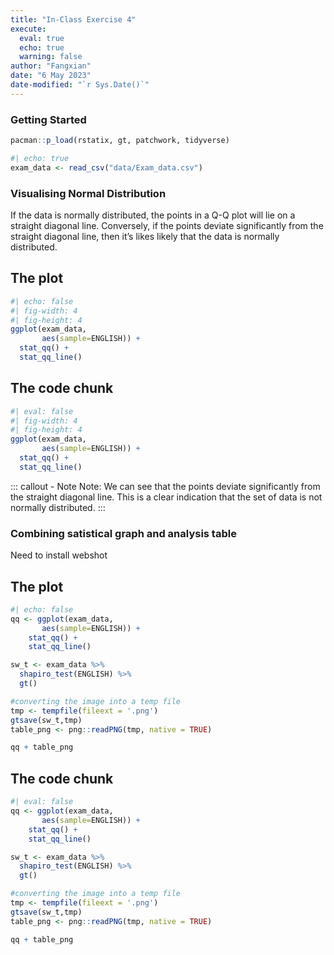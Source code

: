 ```yaml
---
title: "In-Class Exercise 4"
execute: 
  eval: true
  echo: true
  warning: false
author: "Fangxian"
date: "6 May 2023"
date-modified: "`r Sys.Date()`"
---
```


### Getting Started

```r
pacman::p_load(rstatix, gt, patchwork, tidyverse)
```

```r
#| echo: true
exam_data <- read_csv("data/Exam_data.csv")
```

### Visualising Normal Distribution

If the data is normally distributed, the points in a Q-Q plot will lie on a straight diagonal line. Conversely, if the points deviate significantly from the straight diagonal line, then it's likes likely that the data is normally distributed.

::: panel-tabset
## The plot

```r
#| echo: false
#| fig-width: 4
#| fig-height: 4
ggplot(exam_data,
       aes(sample=ENGLISH)) +
  stat_qq() +
  stat_qq_line()
```

## The code chunk

```r
#| eval: false
#| fig-width: 4
#| fig-height: 4
ggplot(exam_data,
       aes(sample=ENGLISH)) +
  stat_qq() +
  stat_qq_line()
```
:::

::: callout - Note Note: We can see that the points deviate significantly from the straight diagonal line. This is a clear indication that the set of data is not normally distributed. :::

### Combining satistical graph and analysis table

Need to install webshot

::: panel-tabset

## The plot

```r
#| echo: false
qq <- ggplot(exam_data,
       aes(sample=ENGLISH)) +
    stat_qq() +
    stat_qq_line()

sw_t <- exam_data %>%
  shapiro_test(ENGLISH) %>%
  gt()

#converting the image into a temp file
tmp <- tempfile(fileext = '.png')
gtsave(sw_t,tmp)
table_png <- png::readPNG(tmp, native = TRUE)

qq + table_png
```

## The code chunk

```r
#| eval: false
qq <- ggplot(exam_data,
       aes(sample=ENGLISH)) +
    stat_qq() +
    stat_qq_line()

sw_t <- exam_data %>%
  shapiro_test(ENGLISH) %>%
  gt()

#converting the image into a temp file
tmp <- tempfile(fileext = '.png')
gtsave(sw_t,tmp)
table_png <- png::readPNG(tmp, native = TRUE)

qq + table_png
```
:::

